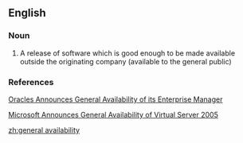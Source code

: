 ==English==

===Noun===
{{en-noun|-}}

# A release of software which is good enough to be made available outside the originating company (available to the general public)

===References===
[http://www.oracle.com/corporate/press/2007_mar/enterprise-manger-10g-release-3.html Oracles Announces General Availability of its Enterprise Manager]

[http://www.oracle.com/corporate/press/2007_mar/enterprise-manger-10g-release-3.html Microsoft Announces General Availability of Virtual Server 2005]

[[zh:general availability]]